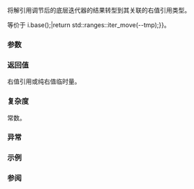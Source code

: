 {{cpp/title|1=iter_move{{petty|(std::reverse_iterator)}}}}
{{cpp/iterator/reverse_iterator/navbar}}
{{ddcl|since=c++20|
friend constexpr std::iter_rvalue_reference_t&lt;Iter&gt;
    iter_move( const std::reverse_iterator&amp; i ) noexcept(/* 见下文 */);
}}

将解引用调节后的底层迭代器的结果转型到其关联的右值引用类型。

等价于 {{c multi|auto tmp {{=}} i.base();|return std::ranges::iter_move(--tmp);}}。

{{cpp/hidden friend|{{c/core|std::reverse_iterator&lt;Iter&gt;}}|tmpl=yes}}

===参数===
{{par begin}}
{{par|i|源逆向迭代器}}
{{par end}}

===返回值===
右值引用或纯右值临时量。

===复杂度===
常数。

===异常===
{{noexcept|
    std::is_nothrow_copy_constructible_v&lt;Iter&gt; &amp;&amp;
    noexcept(std::ranges::iter_move(--std::declval&lt;Iter&amp;&gt;()))
}}

===示例===
{{example
|code=
#include &lt;iomanip&gt;
#include &lt;iostream&gt;
#include &lt;iterator&gt;
#include &lt;string&gt;
#include &lt;vector&gt;

void print(const auto&amp; rem, const auto&amp; v)
{
    std::cout &lt;&lt; rem &lt;&lt; '[' &lt;&lt; size(v) &lt;&lt; "] {";
    for (char comma[]{0, 0}; const auto&amp; s : v)
        std::cout &lt;&lt; comma &lt;&lt; ' ' &lt;&lt; std::quoted(s), comma[0] = ',';
    std::cout &lt;&lt; " }\n";
}

int main()
{
    std::vector&lt;std::string&gt; p{"Alpha", "Bravo", "Charlie"}, q;
    
    print("p", p), print("q", q);
    
    using RI = std::reverse_iterator&lt;std::vector&lt;std::string&gt;::iterator&gt;;
    
    for (RI iter{p.rbegin()}, rend{p.rend()}; iter != rend; ++iter)
        q.emplace_back(/* ADL */ iter_move(iter));
    
    print("p", p), print("q", q);
}
|p=true
|output=
p[3] { "Alpha", "Bravo", "Charlie" }
q[0] { }
p[3] { "", "", "" }
q[3] { "Charlie", "Bravo", "Alpha" }
}}

===参阅===
{{dsc begin}}
{{dsc inc|cpp/iterator/ranges/dsc iter_move}}
{{dsc inc|cpp/iterator/adaptor/dsc iter_move|move_iterator}}
{{dsc inc|cpp/utility/dsc move}}
{{dsc inc|cpp/utility/dsc move_if_noexcept}}
{{dsc inc|cpp/utility/dsc forward}}
{{dsc inc|cpp/algorithm/ranges/dsc move}}
{{dsc inc|cpp/algorithm/ranges/dsc move_backward}}
{{dsc end}}

{{langlinks|de|en|es|fr|it|ja|pt|ru}}